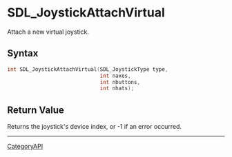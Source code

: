 = SDL_JoystickAttachVirtual =

Attach a new virtual joystick.

== Syntax ==

<syntaxhighlight lang='c'>
int SDL_JoystickAttachVirtual(SDL_JoystickType type,
                              int naxes,
                              int nbuttons,
                              int nhats);
</syntaxhighlight>

== Return Value ==

Returns the joystick's device index, or -1 if an error occurred.

----
[[CategoryAPI]]


